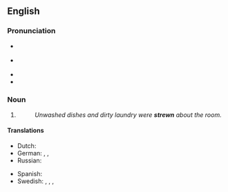 ==English==

===Pronunciation===
* {{a|UK}} {{IPA|en|/ˈstɹuːn/}}
* {{a|US}} {{IPA|en|/ˈstɹun/}}
* {{audio|en|en-us-strewn.ogg|Audio (US)}}
* {{rhymes|en|uːn}}

===Noun===
{{head|en|Noun form}}

# {{past participle of|en|strew|nocat=1}}
#: ''Unwashed dishes and dirty laundry were '''strewn''' about the room.''

====Translations====
{{trans-top|past participle of to strew}}
* Dutch: {{t+|nl|gestrooid}}
* German: {{t+|de|übersät}}, {{t+|de|gestreut}}, {{t+|de|bestreut}}
* Russian: {{t+|ru|разбро́санный}}
{{trans-mid}}
* Spanish: {{t+|es|esparcido|m}}
* Swedish: {{t+|sv|strödd}}, {{t|sv|utspridd}}, {{t+|sv|spridd}}, {{t|sv|uströdd}}
{{trans-bottom}}